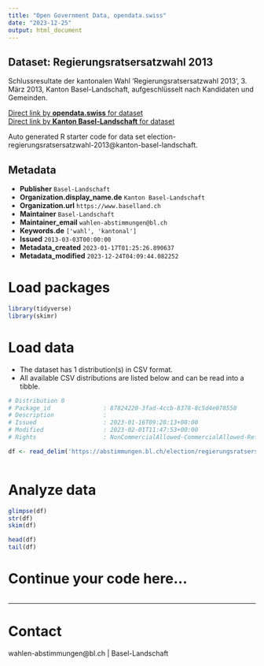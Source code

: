 ```yaml
---
title: "Open Government Data, opendata.swiss"
date: "2023-12-25"
output: html_document
---
```


## Dataset: Regierungsratsersatzwahl 2013

Schlussresultate der kantonalen Wahl 'Regierungsratsersatzwahl 2013', 3. März 2013, Kanton Basel-Landschaft, aufgeschlüsselt nach Kandidaten und Gemeinden.

[Direct link by **opendata.swiss** for dataset](https://opendata.swiss/de/dataset/regierungsratsersatzwahl-2013-1)<br>
[Direct link by **Kanton Basel-Landschaft** for dataset](https://abstimmungen.bl.ch/election/regierungsratsersatzwahl-2013/data)

Auto generated R starter code for data set election-regierungsratsersatzwahl-2013@kanton-basel-landschaft.

## Metadata

- **Publisher** `Basel-Landschaft`
- **Organization.display_name.de** `Kanton Basel-Landschaft`
- **Organization.url** `https://www.baselland.ch`
- **Maintainer** `Basel-Landschaft`
- **Maintainer_email** `wahlen-abstimmungen@bl.ch`
- **Keywords.de** `['wahl', 'kantonal']`
- **Issued** `2013-03-03T00:00:00`
- **Metadata_created** `2023-01-17T01:25:26.890637`
- **Metadata_modified** `2023-12-24T04:09:44.082252`


# Load packages

```r

library(tidyverse)
library(skimr)

```

# Load data

-   The dataset has 1 distribution(s) in CSV format.
-   All available CSV distributions are listed below and can be read into a tibble.

```r

# Distribution 0
# Package_id               : 87824220-3fad-4ccb-8378-8c5d4e078550
# Description              : 
# Issued                   : 2023-01-16T09:28:13+00:00
# Modified                 : 2023-02-01T11:47:53+00:00
# Rights                   : NonCommercialAllowed-CommercialAllowed-ReferenceRequired

df <- read_delim('https://abstimmungen.bl.ch/election/regierungsratsersatzwahl-2013/data-csv')



```

# Analyze data

```r

glimpse(df)
str(df)
skim(df)

head(df)
tail(df)

```

# Continue your code here...

```r

```

------------------------------------------------------------------------

# Contact

wahlen-abstimmungen@bl.ch | Basel-Landschaft

